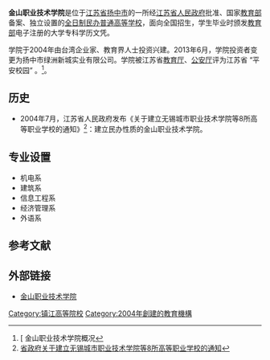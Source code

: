 {{高校
|名称=         金山职业技术学院
|外文名=       Jinshan Vocational Technical College
|图像= 
|校训=   自强 明志 立德 力行
|建校=         2004年
|地址=         {{CHN}}[[江苏|江苏]][[镇江|镇江]][[扬中市|扬中市]]
|类型=         [[民办|民办]]
|执行董事 = [[周志华|周志华]]
|院长 = 骆志高
|党委书记 = 周润生
|学生=         3500余人
|staff=         260余人
|面积=         400余亩
|telephone =0511-88361688
|网站 =       http://www.jscu.cn
}}

'''金山职业技术学院'''是位于[[江苏省|江苏省]][[扬中市|扬中市]]的一所经[[江苏省人民政府|江苏省人民政府]]批准、国家[[中华人民共和国教育部|教育部]]备案、独立设置的[[全日制|全日制]][[民办|民办]][[普通高等学校|普通高等学校]]，面向全国招生，学生毕业时颁发[[中华人民共和国教育部|教育部]]电子注册的大学专科学历文凭。

学院于2004年由台湾企业家、教育界人士投资兴建。2013年6月，学院投资者变更为扬中市绿洲新城实业有限公司。学院被江苏省[[教育厅|教育厅]]、[[公安厅|公安厅]]评为江苏省 “平安校园” 。<ref>[{{cite web |url=http://www.jinshan-cn.com/intro.htm |title=存档副本 |accessdate=2010-10-23 |deadurl=yes |archiveurl=https://web.archive.org/web/20110106000725/http://www.jinshan-cn.com/intro.htm |archivedate=2011-01-06 }} 金山职业技术学院概况</ref>。

== 历史 ==
*2004年7月，江苏省人民政府发布《关于建立无锡城市职业技术学院等8所高等职业学校的通知》<ref> [http://www.js.gov.cn/xxgk/szfwj/whjy/201105/P020110520510094680118.doc 省政府关于建立无锡城市职业技术学院等8所高等职业学校的通知]{{dead link|date=2018年4月 |bot=InternetArchiveBot |fix-attempted=yes }}</ref>：建立民办性质的金山职业技术学院。

== 专业设置 ==
* 机电系
* 建筑系
* 信息工程系
* 经济管理系
* 外语系
== 参考文献 ==
{{reflist}}
== 外部链接 ==
* [https://web.archive.org/web/20120503214936/http://www.jinshan-cn.com/ 金山职业技术学院]

{{Univ-stub}}

{{江苏高等院校}}
{{民办大学}}
[[Category:镇江高等院校|Category:镇江高等院校]]
[[Category:2004年創建的教育機構|Category:2004年創建的教育機構]]